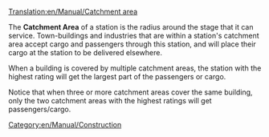 [[Translation:en/Manual/Catchment area]]
[[Category:en/Manual/Construction]]

The <b>Catchment Area</b> of a station is the radius around the stage that it can service. Town-buildings and industries that are within a station's catchment area accept cargo and passengers through this station, and will place their cargo at the station to be delivered elsewhere.

When a building is covered by multiple catchment areas, the station with the highest rating will get the largest part of the passengers or cargo.

Notice that when three or more catchment areas cover the same building, only the two catchment areas with the highest ratings will get passengers/cargo.